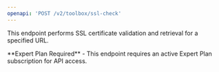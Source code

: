 ```yaml
---
openapi: 'POST /v2/toolbox/ssl-check'
---
```


This endpoint performs SSL certificate validation and retrieval for a specified URL.

<Info>
**Expert Plan Required** - This endpoint requires an active Expert Plan subscription for API access.
</Info> 

